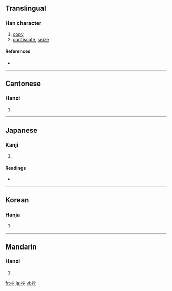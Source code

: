 ==Translingual==

===Han character===
{{Han char|rn=64|rad=手|as=04|sn=7|four=5902<sub>0</sub>|canj=手火竹 (QFH)|ids=⿰[[扌]][[少]]}}

# [[copy]]
# [[confiscate]], [[seize]]

====References====
* {{Han ref|kx=0420.100|dkj=11863|dj=0767.100|hdz=31836.060|uh=6284|ud=25220|bh=A7DB|bd=42971}}

----

==Cantonese==

===Hanzi===
{{yue-hanzi|jyut=|y=chaau1}}

# {{defn|Cantonese}}

----

==Japanese==

===Kanji===
{{ja-kanji|grade=c|rs=手04}}

# {{defn|Japanese}}

====Readings====
* {{ja-readings|on=[[しょう]] (shō)|kun=[[とる]] (toru), [[かすめとる]] (kasumetoru), [[うつす]] (utsusu)}}

----

==Korean==

===Hanja===
{{ko-hanja|hangeul=초|eumhun=|rv=cho|mr=ch'o|y=cho}}

# {{defn|Korean}}

----

==Mandarin==

===Hanzi===
{{cmn-hanzi|pin=[[chāo]] ([[chao1]]), [[wěn]] ([[wen3]])|wg=ch'ao<sup>1</sup>, wen<sup>3</sup>}}

# {{defn|Mandarin}}

[[fr:抄]]
[[ja:抄]]
[[vi:抄]]